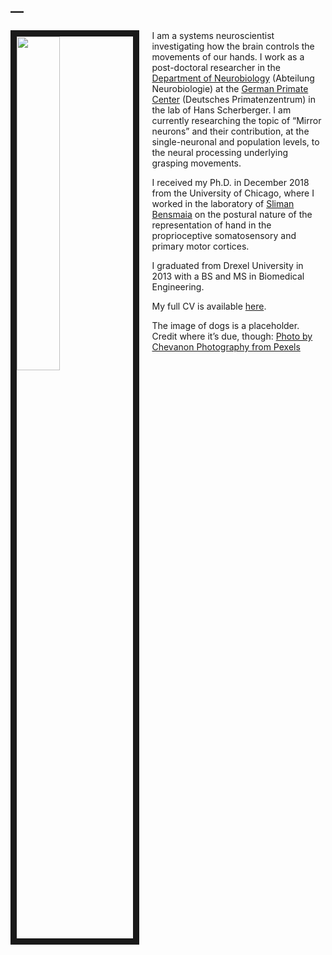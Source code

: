 ---
---

<link rel="stylesheet" href="styles.css" type="text/css">

<img src="images/two-yellow-labrador-retriever-puppies-1108099.jpg" style="width:37%; border:10px solid; margin-right: 20px" align="left">

I am a systems neuroscientist investigating how the brain controls the movements of our hands. I work as a post-doctoral researcher in the [Department of Neurobiology](https://www.dpz.eu/en/unit/neurobiology.html) (Abteilung Neurobiologie) at the [German Primate Center](https://www.dpz.eu/en/home.html) (Deutsches Primatenzentrum) in the lab of Hans Scherberger. I am currently researching the topic of "Mirror neurons" and their contribution, at the single-neuronal and population levels, to the neural processing underlying grasping movements.

I received my Ph.D. in December 2018 from the University of Chicago, where I worked in the laboratory of [Sliman Bensmaia](http://bensmaialab.org/) on the postural nature of the representation of hand in the proprioceptive somatosensory and primary motor cortices. 

I graduated from Drexel University in 2013 with a BS and MS in Biomedical Engineering.

My full CV is available [here](files/JMG_CV_2020_04_15.pdf).

The image of dogs is a placeholder. Credit where it's due, though: [Photo by Chevanon Photography from Pexels](https://www.pexels.com/photo/two-yellow-labrador-retriever-puppies-1108099/)


